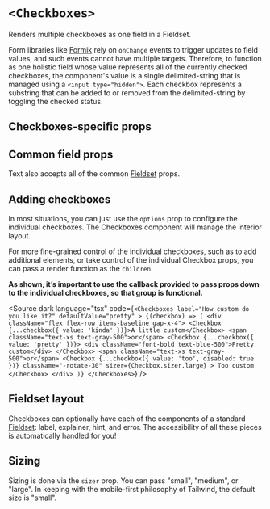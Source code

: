 


<Meta of={Stories} />

# `<Checkboxes>`

Renders multiple checkboxes as one field in a Fieldset.

Form libraries like [Formik](https://formik.org/) rely on `onChange` events to
trigger updates to field values, and such events cannot have multiple targets.
Therefore, to function as one holistic field whose value represents all of the
currently checked checkboxes, the component's value is a single delimited-string
that is managed using a `<input type="hidden">`. Each checkbox represents a
substring that can be added to or removed from the delimited-string by toggling
the checked status.

## Checkboxes-specific props

<ArgTypes of={Stories} sort="requiredFirst" />

## Common field props

Text also accepts all of the common [Fieldset](/docs/forms-fieldset--docs)
props.

<ArgTypes of={FieldControl} sort="requiredFirst" />

## Adding checkboxes

In most situations, you can just use the `options` prop to configure the
individual checkboxes. The Checkboxes component will manage the interior layout.

<Canvas of={Stories.StandardLayout} sourceState="shown" />

For more fine-grained control of the individual checkboxes, such as to add
additional elements, or take control of the individual Checkbox props, you can
pass a render function as the `children`.

<strong>
  As shown, it’s important to use the callback provided to pass props down to
  the individual checkboxes, so that group is functional.
</strong>

<Canvas of={Stories.CustomLayout} sourceState="none" />

<Source
  dark
  language="tsx"
  code={`
    <Checkboxes
      label="How custom do you like it?"
      defaultValue="pretty"
    >
      {(checkbox) => (
        <div className="flex flex-row items-baseline gap-x-4">
          <Checkbox {...checkbox({ value: 'kinda' })}>A little custom</Checkbox>
          <span className="text-xs text-gray-500">or</span>
          <Checkbox {...checkbox({ value: 'pretty' })}>
            <div className="font-bold text-blue-500">Pretty custom</div>
          </Checkbox>
          <span className="text-xs text-gray-500">or</span>
          <Checkbox
            {...checkbox({ value: 'too', disabled: true })}
            className="-rotate-30"
            sizer={Checkbox.sizer.large}
          >
            Too custom
          </Checkbox>
        </div>
      )}
    </Checkboxes>
  `}
/>

## Fieldset layout

Checkboxes can optionally have each of the components of a standard
[Fieldset](/docs/forms-fieldset--docs): label, explainer, hint, and error. The
accessibility of all these pieces is automatically handled for you!

<Canvas of={Stories.Fieldset} />

## Sizing

Sizing is done via the `sizer` prop. You can pass "small", "medium", or "large".
In keeping with the mobile-first philosophy of Tailwind, the default size is
"small".

<Canvas of={Stories.AllSizes} />
